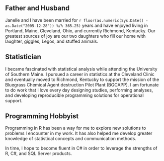 ## Father and Husband

Janelle and I have been married for `r floor(as.numeric(Sys.Date() - as.Date("2005-12-28")) %/% 365.25)` years and have enjoyed living in Portland, Maine, Cleveland, Ohio, and currently Richmond, Kentucky. Our greatest sources of joy are our two daughters who fill our home with laughter, giggles, Legos, and stuffed animals.

## Statistician

I became fascinated with statistical analysis while attending the University of Southern Maine.  I pursued a career in statistics at the Cleveland Clinic and eventually moved to Richmond, Kentucky to support the mission of the Bluegrass Chemical Agent destruction Pilot Plant (BGCAPP).  I am fortunate to do work that I love every day designing studies, performing analyses, and developing reproducible programming solutions for operational support.

## Programming Hobbyist

Programming in R has been a way for me to explore new solutions to problems I encounter in my work. It has also helped me develop greater knowledge of statistical concepts and communication methods.  

In time, I hope to become fluent in C# in order to leverage the strengths of R, C#, and SQL Server products.